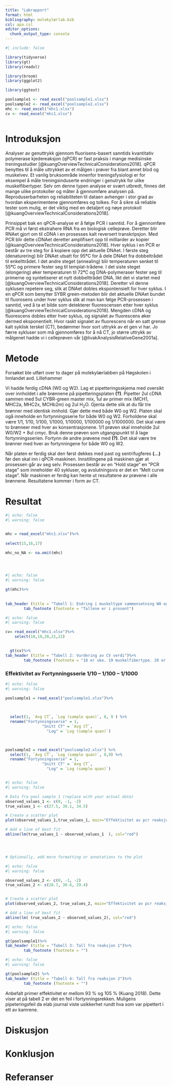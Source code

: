 ```yaml
---
title: "Labrapport"
format: html
bibliography: molekylærlab.bib
csl: apa.csl
editor_options: 
  chunk_output_type: console
---
```


```r
#| include: false

library(tidyverse)
library(gt)
library(readxl)

library(broom)
library(ggplot2)

library(ggtext)

poolsample1 <- read_excel("poolsample1.xlsx")
poolsample2 <- read_excel("poolsample2.xlsx")
mhc <- read_excel("mhc1.xlsx")
cv <- read_excel("mhc1.xlsx")



```

# Introduksjon

Analyser av genuttrykk gjennom fluorisens-basert sanntids kvantitativ polymerase kjedereaksjon (qPCR) er fast praksis i mange medisinske treningsstudier [@kuangOverviewTechnicalConsiderations2018]. qPCR benyttes til å måle uttrykket av et målgen i prøver fra blant annet blod og muskelvev. Et vanlig bruksområde innenfor treningsfysiologi er for eksempel å måle treningsinduserte endringer i genutrykk for ulike muskelfibertyper. Selv om denne typen analyse er svært utbredt, finnes det mange ulike protokoller og måter å gjennomføre analysen på. Reproduserbarheten og reliabiliteten til dataen avhenger i stor grad av hvordan eksperimentene gjennomføres og tolkes. For å sikre så reliable tester som mulig, er det viktig med en detaljert og nøye protokoll [@kuangOverviewTechnicalConsiderations2018].

Prinsippet bak en qPCR-analyse er å følge PCR i sanntid. For å gjennomføre PCR må vi først ekstrahere RNA fra en biologisk celleprøve. Deretter blir RNAet gjort om til cDNA i en prosesses kalt reversert transkripsjon. Med PCR blir dette cDNAet deretter amplifisert opp til milliarder av kopier [@kuangOverviewTechnicalConsiderations2018]. Hver syklus i en PCR er består av tre steg for å kopiere opp det aktuelle DNAet. I første steg (denaturering) blir DNAet utsatt for 95**°**C for å dele DNAet fra dobbeltrådet til enkelttrådet. I det andre steget (annealing) blir temperaturen senket til 55**°**C og primere fester seg til templat-trådene. I det siste steget (elongering) øker temperaturen til 72**°**C og DNA-polymeraser fester seg til primerne og syntetiserer et nytt dobbelttrådet DNA, likt det vi startet med [@kuangOverviewTechnicalConsiderations2018]. Deretter vil denne syklusen repetere seg, slik at DNAet dobles ekspontensielt for hver syklus. I en qPCR som benytter SYBR green-metoden blir det aktuelle DNAet bundet til fluorosens under hver syklus slik at man kan følge PCR-prosessen i sanntid, ved å ta et bilde som detekterer fluorescensen etter hver syklus [@kuangOverviewTechnicalConsiderations2018]. Mengden cDNA og fluorescens dobles etter hver syklus, og signalet av fluorescens øker dermed eksponentielt. Hvor raskt signalet av fluorescens når en satt grense kalt syklisk terskel (CT), bedømmer hvor sort uttrykk av et gen vi har. Jo færre sykluser som må gjennomføres for å nå CT, jo større uttrykk av målgenet hadde vi i celleprøven vår [@livakAnalysisRelativeGene2001a].

# Metode

Forsøket ble utført over to dager på molekylærlabben på Høgskolen i Innlandet avd. Lillehammer

Vi hadde ferdig cDNA (W0 og W2). Lag et pipetteringsskjema med oversikt over innholdet i alle brønnene på pipetteringsplaten **(?)**. Pipetter 2ul cDNA sammen med 5ul CYBR-green master mix, 1ul av primer mix (MCH1, MHC2a, MHC2x, MCHb2m) og 2ul H~2~O. Gjenta dette slik at du får tre brønner med identisk innhold. Gjør dette med både W0 og W2. Platen skal ogå inneholde en fortynningsserie for både W0 og W2. Forholdene skal være 1/1, 1/10, 1/100, 1/1000, 1/10000, 1/100000 og 1/1000000. Det skal være to brønneer med hver av konsentrasjonene. 1/1 prøven skal inneholde 2ul W0/W2 + 8ul cmyc. Bruk denne prøven som utgangspunkt til å lage fortynningsserien. Fortynn de andre prøvene med **(?)**. Det skal være tre brønner med hver av fortynningene for både W0 og W2.

Når platen er ferdig skal den først dekkes med past og sentrifugferes **(...)** før den skal inn i qPCR-maskinen. Innstillingene på maskinen gjør at prosessen går av seg selv. Prosessen består av en "Hold stage" en "PCR stage" som inneholder 40 sykluser, og avslutningsvis er det en "Melt curve stage". Når maskinen er ferdig kan hente ut resultatene av prøvene i alle brønnene. Resultatene kommer i form av CT.

\newpage

# Resultat



```r
#| echo: false
#| warning: false


mhc = read_excel("mhc1.xlsx")%>%
  
select(15,16,17)

mhc_no_NA <- na.omit(mhc)





```


```r
#| echo: false
#| warning: false

gt(mhc)%>%
    
 
tab_header (title = "Tabell 1: Endring i muskeltype sammensetning W0 og W2")%>%
        tab_footnote (footnote = "Tallene er i prosent")
```



```r
#| echo: false
#| warning: false

cv= read_excel("mhc1.xlsx")%>%
    select(18,19,20,21,22)

 
  gt(cv)%>%
tab_header (title = "Tabell 2: Vurdering av CV verdi")%>%
        tab_footnote (footnote = "18 er uke. 19 muskelfibertype. 20 er snitt ct-verdi. 21 er sd på ct-verdi. 22 er cv-verdi. cv-verdi på 0-5 prosent er gode tall, mens verdi over 10 prosent er avvikstall")

```

### Effektivitet av Fortynningsserie 1/10 -- 1/100 -- 1/1000


```r
#| echo: false
#| warning: false

poolsample1 = read_excel("poolsample1.xlsx")%>%
  
  

  select(1, `Avg CT`, `Log (sample quan)`, 8, 9 ) %>%
  rename("Fortynningsserie" = 1,
                "Snitt CT" = `Avg CT`, 
                  "Log" = `Log (sample quan)`)
  


poolsample2 = read_excel("poolsample2.xlsx") %>%
  select(1, `Avg CT`, `Log (sample quan)`, 8,9) %>%
  rename("Fortynningsserie" = 1,
                "Snitt CT" = `Avg CT`, 
                  "Log" = `Log (sample quan)`)



```

```r
#| echo: false
#| warning: false

# Data fra pool sample 1 (replace with your actual data)
observed_values_1 <- c(0, -1, -2)
true_values_1 <- c(27.5, 30.1, 34.5)

# Create a scatter plot
plot(observed_values_1,true_values_1, main="Effektivitet av pcr reaksjon 1", xlab="Fortynningsserie 1/10 – 1/100 – 1/1000" , ylab="Snitt CT")

# Add a line of best fit
abline(lm(true_values_1 ~ observed_values_1  ), col="red")




# Optionally, add more formatting or annotations to the plot
```

```r
#| echo: false
#| warning: false

observed_values_2 <- c(0, -1, -2)
true_values_2 <- c(28.7, 30.6, 29.4)


# Create a scatter plot
plot(observed_values_2, true_values_2, main="Effektivitet av pcr reaksjon 2", xlab="Fortynningsserie 1/10 – 1/100 – 1/1000" , ylab="Snitt CT") 

# Add a line of best fit
abline(lm( true_values_2 ~ observed_values_2), col="red")
```



```r
#| echo: false
#| warning: false

gt(poolsample1)%>%
tab_header (title = "Tabell 3: Tall fra reaksjon 1")%>%
        tab_footnote (footnote = "")

```



```r
#| echo: false
#| warning: false

gt(poolsample2) %>%
tab_header (title = "Tabell 4: Tall fra reaksjon 2")%>%
        tab_footnote (footnote = "")
```

Anbefalt primer effektivitet er mellom 93 % og 105 % (Kuang 2018). Dette viser at på tabell 2 er det en feil i fortynningsrekken. Muligens pipeteringsfeil da elab journal viste usikkerhet rundt hva som var pipettert i ett av kamrene.



# Diskusjon

# Konklusjon

\newpage

# Referanser

